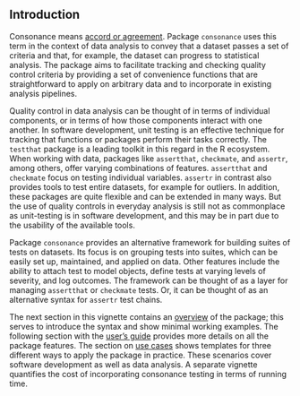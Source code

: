 ## Introduction

Consonance means [accord or agreement](https://www.dictionary.com/browse/consonance).
Package `consonance` uses this term in the context of data analysis to
convey that a dataset passes a set of criteria and that, for example, the
dataset can progress to statistical analysis. The package aims to facilitate
tracking and checking quality control criteria by providing a set of
convenience functions that are straightforward to apply on arbitrary data and
to incorporate in existing analysis pipelines.

Quality control in data analysis can be thought of in terms of individual
components, or in terms of how those components interact with one another.
In software development, unit testing is an effective technique for tracking
that functions or packages perform their tasks correctly. The `testthat`
package is a leading toolkit in this regard in the R ecosystem. When working
with data, packages like `assertthat`, `checkmate`, and `assertr`, among others,
offer varying combinations of features. `assertthat` and `checkmate`
focus on testing individual variables. `assertr` in contrast also provides
tools to test entire datasets, for example for outliers. In addition, these
packages are quite flexible and can be extended in many ways. But the use of
quality controls in everyday analysis is still not as commonplace as
unit-testing is in software development, and this may be in part due to the
usability of the available tools.

Package `consonance` provides an alternative framework for building suites
of tests on datasets. Its focus is on grouping tests into suites, which
can be easily set up, maintained, and applied on data. Other features
include the ability to attach test to model objects, define tests at varying
levels of severity, and log outcomes. The framework can be thought of as a
layer for managing `assertthat` or `checkmate` tests. Or, it
can be thought of as an alternative syntax for `assertr` test chains.

The next section in this vignette contains an [overview](#overview)
of the package; this serves to introduce the syntax and show minimal
working examples. The following section with the
[user's guide](#guide) provides more details on all the
package features. The section on [use cases](#usecases) shows templates
for three different ways to apply the package in practice. These scenarios cover software
development as well as data analysis. A separate vignette quantifies the
cost of incorporating consonance testing in terms of running time.

